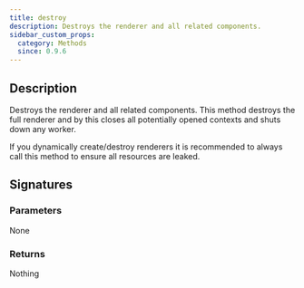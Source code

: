 ```yaml
---
title: destroy
description: Destroys the renderer and all related components.
sidebar_custom_props:
  category: Methods
  since: 0.9.6
---
```


<SinceBadge since="0.9.6" />


## Description
Destroys the renderer and all related components. This method destroys the full renderer and by this closes all potentially opened
contexts and shuts down any worker.

If you dynamically create/destroy renderers it is recommended to always call this method
to ensure all resources are leaked.

## Signatures

<TypeTable>
    <TypeRow type="js" name="destroy(): void;" />
    <TypeRow type="net" name="void Destroy()" />
    <TypeRow type="android" name="fun destroy(): Unit" />
</TypeTable>

### Parameters 
None 

### Returns 
Nothing 
